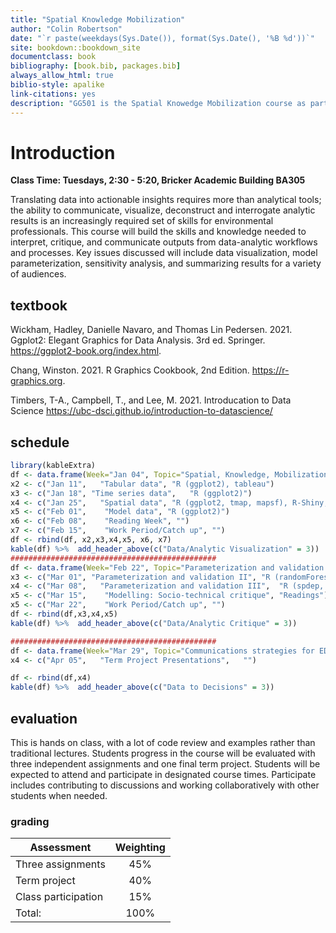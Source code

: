 ```yaml
--- 
title: "Spatial Knowledge Mobilization"
author: "Colin Robertson"
date: "`r paste(weekdays(Sys.Date()), format(Sys.Date(), '%B %d'))`"
site: bookdown::bookdown_site
documentclass: book
bibliography: [book.bib, packages.bib]
always_allow_html: true
biblio-style: apalike
link-citations: yes
description: "GG501 is the Spatial Knowedge Mobilization course as part of the Environmental Data Analytics field of specialization."
---
```


# Introduction
**Class Time: Tuesdays, 2:30 - 5:20, Bricker Academic Building BA305**

Translating data into actionable insights requires more than analytical tools; the ability to communicate, visualize, deconstruct and interrogate analytic results is an increasingly required set of skills for environmental professionals. This course will build the skills and knowledge needed to interpret, critique, and communicate outputs from data-analytic workflows and processes. Key issues discussed will include data visualization, model parameterization, sensitivity analysis, and summarizing results for a variety of audiences. 


## textbook
Wickham, Hadley, Danielle Navaro, and Thomas Lin Pedersen. 2021. Ggplot2: Elegant Graphics for Data Analysis. 3rd ed. Springer.  [https://ggplot2-book.org/index.html](https://ggplot2-book.org/index.html).

Chang, Winston. 2021. R Graphics Cookbook, 2nd Edition. [https://r-graphics.org](https://r-graphics.org).

Timbers, T-A., Campbell, T., and Lee, M. 2021. Introducation to Data Science [https://ubc-dsci.github.io/introduction-to-datascience/](https://ubc-dsci.github.io/introduction-to-datascience/)

## schedule
```r
library(kableExtra)
df <- data.frame(Week="Jan 04", Topic="Spatial, Knowledge, Mobilization Introduction", Tools="R")
x2 <- c("Jan 11",	"Tabular data", "R (ggplot2), tableau")
x3 <- c("Jan 18", "Time series data",	"R (ggplot2)")
x4 <- c("Jan 25", 	"Spatial data",	"R (ggplot2, tmap, mapsf), R-Shiny, Leaflet")
x5 <- c("Feb 01",	 "Model data", "R (ggplot2)")
x6 <- c("Feb 08",	 "Reading Week", "")
x7 <- c("Feb 15",	 "Work Period/Catch up", "")
df <- rbind(df, x2,x3,x4,x5, x6, x7)
kable(df) %>%  add_header_above(c("Data/Analytic Visualization" = 3))
##############################################
df <- data.frame(Week="Feb 22", Topic="Parameterization and validation I", Tools="R (libraries) stat, lme4")
x3 <- c("Mar 01", "Parameterization and validation II",	"R (randomForest, kmeans)")
x4 <- c("Mar 08", 	"Parameterization and validation III",	"R (spdep, gwr, sf, raster)")
x5 <- c("Mar 15",	 "Modelling: Socio-technical critique", "Readings")
x5 <- c("Mar 22",	 "Work Period/Catch up", "")
df <- rbind(df,x3,x4,x5)
kable(df) %>%  add_header_above(c("Data/Analytic Critique" = 3))

##############################################
df <- data.frame(Week="Mar 29", Topic="Communications strategies for EDA", Tools="R markdown / Shiny")
x4 <- c("Apr 05", 	"Term Project Presentations",	"")

df <- rbind(df,x4)
kable(df) %>%  add_header_above(c("Data to Decisions" = 3))
```

## evaluation
This is hands on class, with a lot of code review and examples rather than traditional lectures. Students progress in the course will be evaluated with three independent assignments and one final term project. Students will be expected to attend and participate in designated course times. Participate includes contributing to discussions and working collaboratively with other students when needed. 

### grading

 Assessment            |Weighting   
---------------------------|:------:
 Three assignments | 45%  
 Term project | 40%  
 Class participation | 15%  
Total: | 100% 
